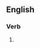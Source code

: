 ==English==

===Verb===
{{head|en|present participle}}

# {{present participle of|bepraise|lang=en|nocat=1}}